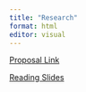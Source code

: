 ---
title: "Research"
format: html
editor: visual
---

[Proposal Link](Nada_Iqbal_Proposal.pdf){target="_blank"}

[Reading Slides](Nada_Iqbal_Reading.pdf){target="_blank"}
